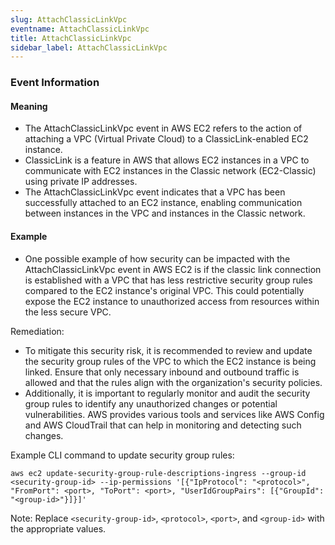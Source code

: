 ```yaml
--- 
slug: AttachClassicLinkVpc
eventname: AttachClassicLinkVpc
title: AttachClassicLinkVpc
sidebar_label: AttachClassicLinkVpc
---
```

                       


### Event Information

#### Meaning

- The AttachClassicLinkVpc event in AWS EC2 refers to the action of attaching a VPC (Virtual Private Cloud) to a ClassicLink-enabled EC2 instance.
- ClassicLink is a feature in AWS that allows EC2 instances in a VPC to communicate with EC2 instances in the Classic network (EC2-Classic) using private IP addresses.
- The AttachClassicLinkVpc event indicates that a VPC has been successfully attached to an EC2 instance, enabling communication between instances in the VPC and instances in the Classic network.

#### Example

- One possible example of how security can be impacted with the AttachClassicLinkVpc event in AWS EC2 is if the classic link connection is established with a VPC that has less restrictive security group rules compared to the EC2 instance's original VPC. This could potentially expose the EC2 instance to unauthorized access from resources within the less secure VPC.

Remediation:
- To mitigate this security risk, it is recommended to review and update the security group rules of the VPC to which the EC2 instance is being linked. Ensure that only necessary inbound and outbound traffic is allowed and that the rules align with the organization's security policies.
- Additionally, it is important to regularly monitor and audit the security group rules to identify any unauthorized changes or potential vulnerabilities. AWS provides various tools and services like AWS Config and AWS CloudTrail that can help in monitoring and detecting such changes.

Example CLI command to update security group rules:
```
aws ec2 update-security-group-rule-descriptions-ingress --group-id <security-group-id> --ip-permissions '[{"IpProtocol": "<protocol>", "FromPort": <port>, "ToPort": <port>, "UserIdGroupPairs": [{"GroupId": "<group-id>"}]}]'
```

Note: Replace `<security-group-id>`, `<protocol>`, `<port>`, and `<group-id>` with the appropriate values.

 
